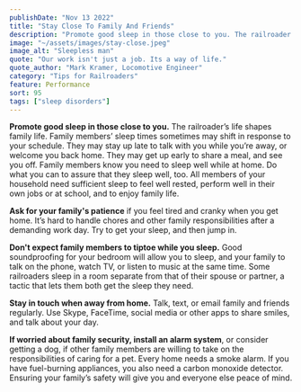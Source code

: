 ```yaml
---
publishDate: "Nov 13 2022"
title: "Stay Close To Family And Friends"
description: "Promote good sleep in those close to you. The railroader’s life shapes family life."
image: "~/assets/images/stay-close.jpeg"
image_alt: "Sleepless man"
quote: "Our work isn't just a job. Its a way of life."
quote_author: "Mark Kramer, Locomotive Engineer"
category: "Tips for Railroaders"
feature: Performance
sort: 95
tags: ["sleep disorders"]
---
```


**Promote good sleep in those close to you.** The railroader’s life shapes family life. Family members’ sleep times sometimes may shift in response to your schedule. They may stay up late to talk with you while you’re away, or welcome you back home. They may get up early to share a meal, and see you off. Family members know you need to sleep well while at home. Do what you can to assure that they sleep well, too. All members of your household need sufficient sleep to feel well rested, perform well in their own jobs or at school, and to enjoy family life.

**Ask for your family's patience** if you feel tired and cranky when you get home. It’s hard to handle chores and other family responsibilities after a demanding work day. Try to get your sleep, and then jump in.

**Don't expect family members to tiptoe while you sleep.** Good soundproofing for your bedroom will allow you to sleep, and your family to talk on the phone, watch TV, or listen to music at the same time. Some railroaders sleep in a room separate from that of their spouse or partner, a tactic that lets them both get the sleep they need.

**Stay in touch when away from home.** Talk, text, or email family and friends regularly. Use Skype, FaceTime, social media or other apps to share smiles, and talk about your day.

**If worried about family security, install an alarm system**, or consider getting a dog, if other family members are willing to take on the responsibilities of caring for a pet. Every home needs a smoke alarm. If you have fuel-burning appliances, you also need a carbon monoxide detector. Ensuring your family’s safety will give you and everyone else peace of mind.
